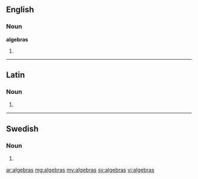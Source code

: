 ==English==

===Noun===
'''algebras'''

# {{plural of|[[algebra]]}}

----

==Latin==

===Noun===
{{la-noun-form|algebrās}}

# {{inflection of|algebra|algebra|acc|p|lang=la}}

----

==Swedish==

===Noun===
{{infl|sv|noun form}}

# {{sv-noun-form-indef-gen|algebra}}

[[ar:algebras]]
[[mg:algebras]]
[[my:algebras]]
[[sv:algebras]]
[[vi:algebras]]